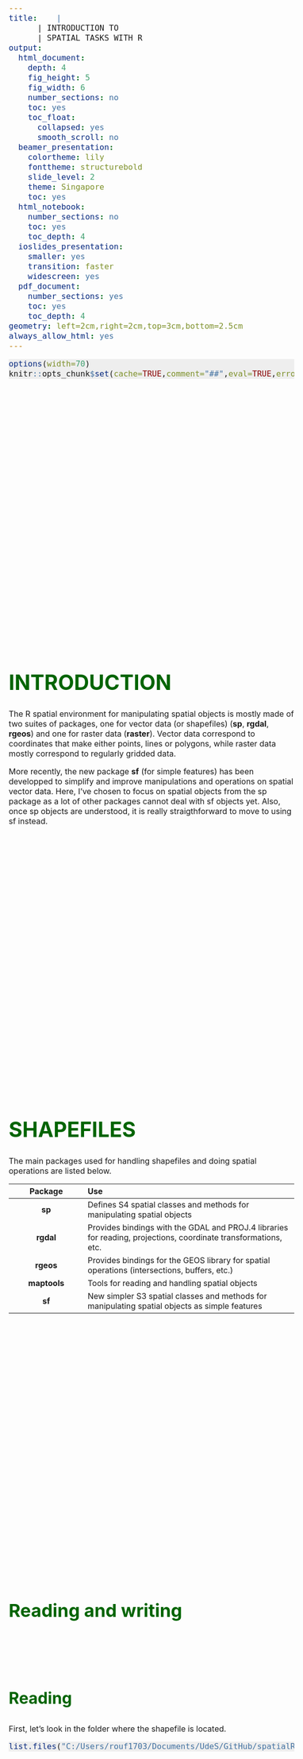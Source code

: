 ```yaml
---
title:    |  
      | INTRODUCTION TO    
      | SPATIAL TASKS WITH R
output:
  html_document:
    depth: 4
    fig_height: 5
    fig_width: 6
    number_sections: no
    toc: yes
    toc_float:
      collapsed: yes
      smooth_scroll: no
  beamer_presentation:
    colortheme: lily
    fonttheme: structurebold
    slide_level: 2
    theme: Singapore
    toc: yes
  html_notebook:
    number_sections: no
    toc: yes
    toc_depth: 4
  ioslides_presentation:
    smaller: yes
    transition: faster
    widescreen: yes
  pdf_document:
    number_sections: yes
    toc: yes
    toc_depth: 4
geometry: left=2cm,right=2cm,top=3cm,bottom=2.5cm
always_allow_html: yes
---
```


<!-- <script> -->
   <!-- $(document).ready(function() { -->
     <!-- $head = $('#header'); -->
     <!-- $head.prepend('<img src=\"cef.gif\" style=\"float: right;width: 75px;\"/>') -->
   <!-- }); -->
<!-- </script> -->


<script>
    $(document).ready(function() {
      $items = $('div#TOC li');
      $items.each(function(idx) {
        num_ul = $(this).parentsUntil('#TOC').length;
        $(this).css({'text-indent': num_ul * 20, 'padding-left': 0});
      });

    });
</script>


<style>

pre.r {
    background-color: #EEEEEE!important;
    border-color: #EEEEEE!important;
    font-size: 12pt;
}

pre code {
  font-size: 12pt;
}

body {
  font-size: 12pt;
}

.main-container {
    max-width: 1300px !important;
}

#TOC {
  font-size: 11pt;
  border-color: white;
}

.list-group-item.active:focus{
    z-index: 2;
    color: darkgreen;
    background-color: #EEEEEE;
    border-color: red;
    font-weight: bolder;
    font-color: red;
}

.list-group-item.active:hover {
    z-index: 2;
    color: darkgreen;
    background-color: #EEEEEE;
    border-color: red;
    font-weight: bolder;
    font-color: red;
}

.list-group-item.active{
    z-index: 2;
    color: darkgreen;
    background-color: #EEEEEE;
    border-color: red;
    font-weight: bolder;
    font-color: red;
}

h1.title {
  margin-top: 90px;
  font-size: 42px;
  color: DarkGreen;
  font-weight: bold;
}
h1 {
  padding-top: 90px;
  font-size: 42px;
  color: DarkGreen;
  font-weight: bold;
}
h2 {
  padding-top: 90px;
  font-size: 36px;
  color: DarkGreen;
  font-weight: bold;
}

h3 {
  padding-top: 90px;
  font-size: 32px;
  color: DarkGreen;
  font-weight: bold;
}
h4 {
  font-size: 28px;
  color: DarkGreen;
  font-weight: bold;
}
h5 {
  font-size: 26px;
  color: DarkGreen;
  font-weight: bold;
}

</style>


```r
options(width=70)
knitr::opts_chunk$set(cache=TRUE,comment="##",eval=TRUE,error=TRUE,echo=TRUE,message=FALSE,warning=FALSE,tidy=TRUE,size="LARGE",fig.align="center",out.width="100%")

```

<br><br><br><br><br><br><br><br><br><br><br><br><br><br><br><br><br><br><br><br><br>

# INTRODUCTION

The R spatial environment for manipulating spatial objects is mostly made of two suites of packages, one for vector data (or shapefiles) (**sp**, **rgdal**, **rgeos**) and one for raster data (**raster**). Vector data correspond to coordinates that make either points, lines or polygons, while raster data mostly correspond to regularly gridded data.

More recently, the new package **sf** (for simple features) has been developped to simplify and improve manipulations and operations on spatial vector data. Here, I've chosen to focus on spatial objects from the sp package as a lot of other packages cannot deal with sf objects yet. Also, once sp objects are understood, it is really straigthforward to move to using sf instead.

<br><br><br><br><br><br><br><br><br><br><br><br><br><br><br><br><br><br><br><br><br>

# SHAPEFILES

The main packages used for handling shapefiles and doing spatial operations are listed below.

| Package | Use |
| :-------------:|:----------------------------------------|
| **sp** | Defines S4 spatial classes and methods for manipulating spatial objects |
| **rgdal** | Provides bindings with the GDAL and PROJ.4 libraries for reading, projections, coordinate transformations, etc. |
| **rgeos** | Provides bindings for the GEOS library for spatial operations (intersections, buffers, etc.) | 
| **maptools** | Tools for reading and handling spatial objects | 
| **sf** | New simpler S3 spatial classes and methods for manipulating spatial objects as simple features |

<br><br><br><br><br><br><br><br><br><br><br><br><br><br><br><br><br><br><br><br><br>


## Reading and writing

### Reading

First, let's look in the folder where the shapefile is located.

```r

list.files("C:/Users/rouf1703/Documents/UdeS/GitHub/spatialR/data")

```

<br><br><br><br><br><br><br><br><br><br><br><br><br><br><br><br><br><br><br><br><br>

Reading shapefiles is done with the function `readOGR` from the `rgdal` package. 

```r

library(sp)
library(rgdal)
roads<-readOGR(dsn="C:/Users/rouf1703/Documents/UdeS/GitHub/spatialR/data",layer="carreteras",encoding="UTF-8")
class(roads)

```

<br><br><br><br><br><br><br><br><br><br><br><br><br><br><br><br><br><br><br><br><br>

This object can be simply plotted with the function `plot` which has a method for spatial objects.
```r

plot(roads,col=gray(0.75),lwd=4, axes=TRUE)

```

<br><br><br><br><br><br><br><br><br><br><br><br><br><br><br><br><br><br><br><br><br>

### Writing


```r

writeOGR(roads,dsn="C:/Users/rouf1703/Documents/UdeS/GitHub/spatialR/data",layer="test",driver="ESRI Shapefile",overwrite=TRUE)
list.files("C:/Users/God/Documents/ML")

```

<br><br><br><br><br><br><br><br><br><br><br><br><br><br><br><br><br><br><br><br><br>

## Building shapefiles

### From a `data.frame`

<!-- Let's load some data that contains locations of Jaguars attacks in the Kalakmul reserve in Mexico. Interviews were done with farmers about whether attacks from jaguars (or cougars) happened with their cattle.  -->


```r

cat<-read.table("C:/Users/rouf1703/Documents/UdeS/GitHub/spatialR/data/cat.txt",header=TRUE,stringsAsFactors=FALSE)
head(cat)

```

This is a simple `data.frame` with X and Y columns representing longitudes and latitudes. 

<br><br><br><br><br><br><br><br><br><br><br><br><br><br><br><br><br><br><br><br><br>

To transform this `data.frame` to a spatial object, we just have to do this:

```r

library(sp)
coordinates(cat)<-~X+Y
class(cat)

```

<br><br><br><br><br><br><br><br><br><br><br><br><br><br><br><br><br><br><br><br><br>

The object returned is now a `SpatialPointsDataFrame`.

```r

library(scales) # to use the alpha function for adding transparency

plot(cat,col=alpha(ifelse(cat$Attack==0,"blue","red"),0.4),pch=16,cex=1.5,axes=TRUE)

```

<br><br><br><br><br><br><br><br><br><br><br><br><br><br><br><br><br><br><br><br><br>

### From scratch

Shapefiles can also be built from scratch and turned to a spatial object with the `SpatialPointsDataFrame` function.

```r

set.seed(123)
n<-10
x1<-rnorm(n,0,1)
y1<-rnorm(n,0,1)
id<-1:n
x<-SpatialPointsDataFrame(cbind(x1,y1),data=data.frame(id))
head(x)
plot(x,axes=TRUE)

```

<br><br><br><br><br><br><br><br><br><br><br><br><br><br><br><br><br><br><br><br><br>

Creating a shapefile of polygons is slightly more complex and requires a couple more steps. 

We will first show the use of pipes ( `%>%` )from the **magrittr** package to make this easier. Pipes are used to apply a series of operations on an object. The first argument of a function in a pipe sequence is by default the result of the previous operation. It is meant to increase the readability of code.

```r

library(magrittr)

temp<-1:10
sum(rep(mean(temp),50))

temp %>% 
  mean %>% 
  rep(50) %>% 
  sum

```

<br><br><br><br><br><br><br><br><br><br><br><br><br><br><br><br><br><br><br><br><br>

To create a polygon, we need to have a matrix of points and in wich the first point is the same as the last to close the polygon.
```r

m <- rbind(c(1, 1), c(1, 2), c(2, 2), c(3, 2), c(2, 1))
m <- rbind(m, m[1, ])

```

Then we can use pipes to go through the series of steps to build a `SpatialPolygons`. Type `?SpatialPolygons` to better understand the hierarchical structure of polygons.
```r

z <- m %>% 
       Polygon %>% 
       list %>% 
       Polygons(ID = 1) %>% 
       list %>% 
       SpatialPolygons

plot(z,axes=TRUE)

```

<br><br><br><br><br><br><br><br><br><br><br><br><br><br><br><br><br><br><br><br><br>

## Structure of spatial objects

<!-- Spatial objects from the sp package are made with S4 classes. S4 classes are formal classes that can be tricky and hard to understand. Here, I won't go into the details of how S4 classes work, but I will describe the structure of spatial objects. -->

### The `Spatial` class with `sp`

```r
library(sp)
getClass("Spatial")

```

<br><br><br><br><br><br><br><br><br><br><br><br><br><br><br><br><br><br><br><br><br><br>

### Access slots with @

The function names and the `$` applied on a spatial object behave the same way as on a `data.frame`, while the `@` operator allows to extract objects stored in the slots of the object. Different methods are also available to extract different information from spatial objects such bounding boxes (`bbox`), centroid coordinates (`coordinates`), etc. Type `?Spatial` to learn more about them.

Names of the columns in the `data.frame` of attributes.
```r
names(x)
```

<br><br><br><br><br><br><br><br><br><br><br><br><br><br><br><br><br><br><br><br><br><br>

Names of the different slots composing the object.
```r
slotNames(x)
```

Look at the attribute table.
```r
head(cat@data)
```

<br><br><br><br><br><br><br><br><br><br><br><br><br><br><br><br><br><br><br><br><br><br>

Extract coordinates.
```r
head(cat@coords)
```

<br><br><br><br><br><br><br><br><br><br><br><br><br><br><br><br><br><br><br><br><br><br>

Slot containing the bounding box.
```r
cat@bbox
```

<br><br><br><br><br><br><br><br><br><br><br><br><br><br><br><br><br><br><br><br><br><br>

Columns of the attribute table can be extracted just like in a `data.frame`.
```r
cat$Attack
```

<!-- Extractions of elements in spatial objects stored in slots are made either by accessing them using slots (with `@` instead of `$` which access columns in the `data.frame` attribute table stored in `@data`) or more easily with extractor function such as `bbox`, `proj4string` or `coordinates`. -->

<br><br><br><br><br><br><br><br><br><br><br><br><br><br><br><br><br><br><br><br><br>

## Spatial operations

Most spatial operations are done using the package `rgeos`. One of the requirement of functions in rgeos is that objects **need to be projected**. When objects are really large, some operations may start to take a long time (e.g. intersections with `gIntersection`).

<br><br><br><br><br><br><br><br><br><br><br><br><br><br><br><br><br><br><br><br><br>

### Cut or delimit

Here are some common operations that can be done on points (but also on lines or on polygons).

```r
library(rgeos)

op<-c("gCentroid","gEnvelope","gConvexHull","gBuffer","gDelaunayTriangulation")
par(mfrow=c(2,3),mar=c(0,0,3,0))
for(i in seq_along(op)){
  plot(x,main=op[i],xlim=c(-2,2),ylim=c(-3,3))
  plot(get(op[i])(x),col=gray(0.5,0.5),add=TRUE,pch=16,cex=3)
}

```

<br><br><br><br><br><br><br><br><br><br><br><br><br><br><br><br><br><br><br><br><br>

Here are some common operations that are done on polygons.

```r

x1<-gBuffer(x[1,],width=1)
x2<-gBuffer(x[2,],width=1)

op<-c("gIntersection","gDifference","gSymdifference","gUnion")
par(mfrow=c(2,2),mar=c(0,0,3,0))
for(i in seq_along(op)){
  plot(x1,main=op[i],xlim=c(-2,2),ylim=c(-3,3))
  plot(x2,add=TRUE)
  plot(get(op[i])(x1,x2),add=TRUE,col="red")
}

```

<br><br><br><br><br><br><br><br><br><br><br><br><br><br><br><br><br><br><br><br><br>

### Measure distances

```r

cx<-gCentroid(x)
plot(x,axes=TRUE)
plot(cx,add=TRUE,col="red",lwd=3)
text(x,label=round(gDistance(x,cx,byid=TRUE),2),adj=c(0,1.3),cex=0.8)

```

<br><br><br><br><br><br><br><br><br><br><br><br><br><br><br><br><br><br><br><br><br>

### Measure areas

```r

ch<-gDelaunayTriangulation(x)
area<-gArea(ch,byid=TRUE)
plot(ch,axes=TRUE)
polygonsLabel(ch,labels=round(area,2),cex=0.4,gridpoints=1000)

```

<br><br><br><br><br><br><br><br><br><br><br><br><br><br><br><br><br><br><br><br><br>

### Sample

Sample points in polygons in different ways using the `spsample` function.

```r

set.seed(12345)

n<-50
type<-c("random","stratified","regular","hexagonal")
par(mfrow=c(2,2),mar=c(0,0,2,0))
for(i in seq_along(type)){
  s<-spsample(z,n,type=type[i])  
  plot(z,main=type[i],font=2)
  plot(s,pch=1,add=TRUE)
}

```

<br><br><br><br><br><br><br><br><br><br><br><br><br><br><br><br><br><br><br><br><br>

Random points can also be distributed within random polygons
```r

set.seed(12345)

N<-10 # number of random polygons
n<-5 # number of random points within each polygons

plot(z)
s1<-gBuffer(spsample(z,N,type="random"),byid=TRUE,width=0.1)
plot(s1,add=TRUE)
s2<-sapply(s1@polygons,spsample,n=n,type="random")
s2<-do.call("rbind",s2)
plot(s2,add=TRUE)

```

<br><br><br><br><br><br><br><br><br><br><br><br><br><br><br><br><br><br><br><br><br>

### Overlay

Here we combine an over with intersections, lengths, buffers, etc.

```r
library(scales)
library(TeachingDemos)
b<-gEnvelope(roads)
set.seed(1234)
s<-spsample(b,n=10,type="random")
buffs<-gBuffer(s,width=10000,byid=TRUE)
plot(b)
plot(roads,add=TRUE,col=gray(0.7))
plot(s,add=TRUE)
plot(buffs,add=TRUE,border=NA,col=gray(0,0.1))
```

<br><br><br><br><br><br><br><br><br><br><br><br><br><br><br><br><br><br><br><br><br>

Let's determine which buffer touch any road.

```r
<<over>>
o<-over(buffs,roads)
plot(buffs[apply(o,1,function(i){!all(is.na(i))}),],col=alpha("darkgreen",0.3),border=NA,lwd=2,add=TRUE)
```

<br><br><br><br><br><br><br><br><br><br><br><br><br><br><br><br><br><br><br><br><br>

Extract sections of road that intersect with a buffer.

```r
<<over2>>
int<-gIntersection(buffs,roads,byid=TRUE)
plot(int,col="red",lwd=4,add=TRUE)
```

<br><br><br><br><br><br><br><br><br><br><br><br><br><br><br><br><br><br><br><br><br>

Finally, calculate the total lengths of roads inside every buffer.

```r
<<over3>>
o<-over(buffs,int,returnList=TRUE)
dist<-sapply(o,function(i){
  sum(gLength(int[i],byid=TRUE))  
})
shadowtext(coordinates(buffs),labels=round(dist/1000,1),col="black",bg="white",adj=c(-1,-2))
```

<br><br><br><br><br><br><br><br><br><br><br><br><br><br><br><br><br><br><br><br><br>

### Simplify things

```r

n<-50
x<-rnorm(n)
y<-rnorm(n)
poly<-gBuffer(SpatialPoints(cbind(x,y)),width=0.5)
plot(poly)
plot(gSimplify(poly,tol=0.6,topologyPreserve=TRUE),border="red",add=TRUE)

```

<br><br><br><br><br><br><br><br><br><br><br><br><br><br><br><br><br><br><br><br><br>

```r

library(rgbif)

p<-occ_search(scientificName="Phragmites australis",limit=3000,hasCoordinate=TRUE,country="CA")
p<-data.frame(p$data)
p$stateProvince<-as.factor(p$stateProvince)
coordinates(p)<-~decimalLongitude+decimalLatitude
class(p)
plot(p,axes=TRUE)

```

<!-- ### Rotate or MST -->

<!-- ## Plotting -->

<!-- ### plot -->

```r

par(mar=c(0,0,0,0))
plot(ch,border="red",col="blue",lwd=10)

```

<!-- ### spplot -->

<!-- Do an spplot on something -->
```r



```

# PROJECTIONS

As always, when playing with spatial data, one needs to be aware of projections. Assigning and transforming projections in R is not too difficult. It is mostly done with the `proj4string` and `spTransform` functions from **rgdal** package. 

```r

library(rgbif)

x<-occ_search(scientificName="Phragmites australis",limit=3000,hasCoordinate=TRUE,country="CA")
x<-as.data.frame(x$data)
coordinates(x)<-~decimalLongitude+decimalLatitude
plot(x)

```


<br><br><br><br><br><br><br><br><br><br><br><br><br><br><br><br><br><br><br><br><br><br>

## Assign a projection

```r

proj4string(x)
proj4string(x)<-CRS("+proj=longlat +datum=WGS84 +ellps=WGS84")
proj4string(x)

```

<br><br><br><br><br><br><br><br><br><br><br><br><br><br><br><br><br><br><br><br><br><br>

## Change a projection

```r

#canada<-readOGR("C:/Users/rouf1703/Documents/UdeS/Formation/Canada",layer="Canada")
library(raster)

canada<-getData('GADM', country='CAN', level=1)
proj4string(canada)

crs<-c("+proj=longlat +datum=WGS84 +ellps=WGS84",
       "+proj=utm +zone=18 +datum=NAD83 +units=m +no_defs +ellps=GRS80 +towgs84=0,0,0",
       "+proj=utm +zone=10 +datum=NAD83 +units=m +no_defs +ellps=GRS80 +towgs84=0,0,0",
       "+proj=laea +lat_0=34 +lon_0=-10 +ellps=GRS80")

par(mfrow=c(2,2),mar=c(2,3,2,0))

for(i in 1:length(crs)){
  canada2<-spTransform(canada,CRS(crs[i]))
  x2<-spTransform(x,CRS(crs[i]))
  plot(canada2,axes=TRUE,main=crs[i],cex.main=0.7)
  plot(x2,add=TRUE) 
  
}


```


<br><br><br><br><br><br><br><br><br><br><br><br><br><br><br><br><br><br><br><br><br><br>

## Projections and EPSG

Projections can also be given with their epsg number. More info on projections can be found here [epsg.io](http://epsg.io/) where a description of the different epsg is available.

```r

x<-spTransform(x,CRS("+init=epsg:4326"))
proj4string(x)

```

All functions from package rgeos require that spatial objects are projected. Otherwise, functions do not work or assume that calculations are done on cartesian coordinates and return a warning message.  

<br><br><br><br><br><br><br><br><br><br><br><br><br><br><br><br><br><br><br><br><br><br>

# -- EXERCICE 1

Generate a set of 50 200km random buffers across Canada and measure the level of overlap between these buffers.

```r

can<-raster::getData('GADM',country='CAN',level=1)

```

<br><br><br><br><br><br><br><br><br><br><br><br><br><br><br><br><br><br><br><br><br><br>

## SOLUTION

```r

# first set seed
set.seed(123)

# get shapefile for Canada
can<-raster::getData('GADM',country='CAN',level=1)
can<-spTransform(can,CRS("+proj=laea +lat_0=60 +lon_0=-100 +ellps=GRS80"))
plot(can,border=gray(0.25))

# throw random points
n<-50
p<-spsample(can,n,type="random")

# get buffers
b<-gBuffer(p,width=200*1000,byid=TRUE)
b<-SpatialPolygonsDataFrame(b,data.frame(id=1:n))
plot(b,add=TRUE)
text(coordinates(b),label=b$id)

# build a data.frame to store values
e<-expand.grid(b$id,b$id)

# compute the percent of overlap between each pair
o<-sapply(1:nrow(e),function(i){
  x1<-b[b$id==e[i,1],]
  x2<-b[b$id==e[i,2],]
  g<-gIntersection(x1,x2)
  if(is.null(g)){
    0
  }else{
    gArea(g)/gArea(x1)
  }
  #  
})
e$o<-o

# plot results
plot(e[,1],e[,2],cex=2*e$o,xlab="id 1",ylab="id 2")

```

<br><br><br><br><br><br><br><br><br><br><br><br><br><br><br><br><br><br><br><br><br><br>

# RASTERS

## What is a raster?

A raster is a regular grid of pixel with values. Here is an example of building a simple raster with random values.
```r
library(raster)

n<-200
r<-raster(nrow=n,ncol=n,ext=extent(canada))
r<-setValues(r,runif(n^2))
proj4string(r)<-proj4string(canada)
ncell(r)
plot(r)
plot(canada,add=TRUE)

```

<br><br><br><br><br><br><br><br><br><br><br><br><br><br><br><br><br><br><br><br><br><br>

Here is an example of building a raster where each pixel value is determined by the number of points in each cell.
```r

x<-occ_search(scientificName="Catharus bicknelli",limit=5000,hasCoordinate=TRUE,country="CA")
x<-as.data.frame(x$data)
coordinates(x)<-~decimalLongitude+decimalLatitude
proj4string(x)<-CRS("+init=epsg:4326")
x<-spTransform(x,CRS(proj4string(r)))

r<-rasterize(x,r,field=1,fun="count",background=0)

r<-crop(r,extent(x)) # crop the raster to the extrent of the data
r[r==0]<-NA # do not show empty cells to better visualize abundance of records

plot(canada,col="white",border=gray(0.7),xlim=unname(bbox(x)[1,]),ylim=unname(bbox(x)[2,]),bg=gray(0.7),axes=TRUE)
plot(r,col=rev(heat.colors(100)),add=TRUE)
box()


```

<br><br><br><br><br><br><br><br><br><br><br><br><br><br><br><br><br><br><br><br><br><br>

<!-- ## Raster formats -->

<!-- Rasters can be held in memory or on disk when they are too big. -->

<br><br><br><br><br><br><br><br><br><br><br><br><br><br><br><br><br><br><br><br><br><br>

## Read, write, merge, crop

```r

r1<-raster("C:/Users/rouf1703/Documents/UdeS/GitHub/spatialR/data/cdem_dem_021E.tif")
r2<-raster("C:/Users/rouf1703/Documents/UdeS/GitHub/spatialR/data/cdem_dem_031H.tif")

par(mfrow=1:2)
plot(r1)
plot(r2)

```

<br><br><br><br><br><br><br><br><br><br><br><br><br><br><br><br><br><br><br><br><br><br>

Rasters can be aggregated and merged.
```r

ncell(r1)

r1<-aggregate(r1,10)
r2<-aggregate(r2,10)

ncell(r1)

r<-merge(r1,r2)
plot(r)

```

<br><br><br><br><br><br><br><br><br><br><br><br><br><br><br><br><br><br><br><br><br><br>

Rasters can be cropped with a specific region using the `extent` argument.
```r

e <- extent(-72.75, -70.25, 45, 46)
r <- crop(r, e)
plot(r)

```

<br><br><br><br><br><br><br><br><br><br><br><br><br><br><br><br><br><br><br><br><br><br>

## Layers, Stacks and Bricks

Rasters can have a single layers (`RasterLayer`) or multiple layers (`RasterStack`, `RasterBrick`)

```r

r

```

```r

temp<-raster::getData('worldclim',var='tmean',res=10)
temp
plot(temp)

```


```r

temp<-brick(temp)
temp<-stack(temp)

```


<br><br><br><br><br><br><br><br><br><br><br><br><br><br><br><br><br><br><br><br><br><br>

## Raster operations

### Extract

```r

e<-extract(r,x)
hist(e,xlab="Altitude",main="")

```

<br><br><br><br><br><br><br><br><br><br><br><br><br><br><br><br><br><br><br><br><br><br>

#### Speeding things up with `velox`

```r
library(velox)
library(microbenchmark)

rv<-velox(r)

buff<-gBuffer(x,byid=TRUE,width=0.05)
plot(r)
plot(buff,add=TRUE)

system.time(extract(r,buff,fun=mean))
system.time(rv$extract(buff,fun=mean))

```

<br><br><br><br><br><br><br><br><br><br><br><br><br><br><br><br><br><br><br><br><br><br>

### Reclassify

```r

mn<-c(0,100,200,400,600,800)
mx<-c(100,200,400,600,800,1200)
mat<-cbind(mn,mx,lab=mx)
mat
rc<-reclassify(r,mat)
plot(rc,col=terrain.colors(nrow(mat)))

```

<br><br><br><br><br><br><br><br><br><br><br><br><br><br><br><br><br><br><br><br><br><br>

### Build a rasters from distances

Measure distances from roads and store the values in a raster.

```r

library(RColorBrewer)
library(FRutils)

roads2<-spTransform(roads,CRS("+proj=utm +zone=18 +datum=NAD83 +units=m +no_defs +ellps=GRS80 +towgs84=0,0,0"))
rast<-raster(ncol=200,nrow=200,ext=extent(roads2))
rast_centroids<-xyFromCell(rast,1:ncell(rast),spatial=TRUE)
g<-gDistance(rast_centroids,gLineMerge(roads2),byid=TRUE)

class(g)
dim(g)

rast<-setValues(rast,g[1,])
val<-pretty(seq(min(minValue(rast)),max(maxValue(rast)),length.out=100),10)

lab<-list(at=val,labels=val)
plot(rast,col=colo.scale(1:99,rev(brewer.pal(9,"YlOrRd"))),breaks=99,axis.args=lab)
plot(roads2,add=TRUE)

```

<br><br><br><br><br><br><br><br><br><br><br><br><br><br><br><br><br><br><br><br><br><br>

### Rasterize

An example on using rasterize to compute the length of roads within each pixel of a raster.

```r

test<-rasterize(roads2,aggregate(rast,10),fun="length")
plot(test)
plot(roads2,add=TRUE)

```

<br><br><br><br><br><br><br><br><br><br><br><br><br><br><br><br><br><br><br><br><br><br>

### Random walk

An example of extracting the distance to a road for each location of a random walk

```r

set.seed(123)

n<-1000
e<-extent(rast)

x<-c(extent(rast)[1])+cumsum(rnorm(n,0,2000)+500)
y<-c(extent(rast)[3])+cumsum(rnorm(n,0,2000)+500)

l<-Line(cbind(x,y)) %>% 
  list %>% 
  Lines(ID = 1) %>% 
  list %>% 
  SpatialLines

plot(rast,col=colo.scale(1:99,rev(brewer.pal(9,"YlOrRd"))),breaks=99,axis.args=lab)
plot(roads2,add=TRUE)
plot(l,add=TRUE,col="blue",lwd=2)

e<-extract(rast,l)

hist(e[[1]])


```

<br><br><br><br><br><br><br><br><br><br><br><br><br><br><br><br><br><br><br><br><br><br>

### Contours

Convert rasters values to contours in a SpatialLines object.

```r

con<-rasterToContour(rast)
con
plot(rast)
plot(con,add=TRUE)

```

### Rasterizing a polygon

```r

pr<-rasterize(buff,r)
pr
plot(pr)

```

<br><br><br><br><br><br><br><br><br><br><br><br><br><br><br><br><br><br><br><br><br><br>

### Polygonizing a raster

```r

pr<-rasterToPolygons(r,fun=function(x){x>700},dissolve=TRUE)
plot(r)
plot(pr,col="red",border=NA,add=TRUE)

```

<br><br><br><br><br><br><br><br><br><br><br><br><br><br><br><br><br><br><br><br><br><br>

<!-- ## Plotting with `rasterVis` -->

<!-- ## `SpatialGrids` and `SpatialPixels` -->

<!-- ## Grids -->

<!-- ## Pixels -->

# -- EXERCICE 2

Get data for *Trillium cernuum* using package `rgbif` and calculate the mean annual temperature and annual precipitation in the species range. [Bioclimatic variables](http://worldclim.org/bioclim) are described in the WorldClim pages.

Here is how to download the data.
```r

# download temperature data
r<-raster::getData('worldclim',var='bio',res=2.5,lon=-70,lat=65)

# download records
x<-occ_search(scientificName="Trillium erectum",limit=1000,hasCoordinate=TRUE,country="CA")

# the object returned is a gbif object and we need to extract the tibble in the data element and turn it into a data.frame x
x<-as.data.frame(x$data)

```

<br><br><br><br><br><br><br><br><br><br><br><br><br><br><br><br><br><br><br><br><br><br>

## SOLUTION

```r

# dowload climatic data
r<-raster::getData('worldclim',var='bio',res=10)
r<-subset(r,c(1,12))
names(r)<-c("temp","prec")

# download Trillium data
x<-occ_search(scientificName="Trillium cernuum",limit=1000,hasCoordinate=TRUE,country="CA")

# get the records in a spatial object
x<-as.data.frame(x$data)
coordinates(x)<-~decimalLongitude+decimalLatitude

# use the same projection for both object
proj4string(x)<-CRS("+init=epsg:4326")
x<-spTransform(x,CRS(proj4string(r)))

# reduce raster size to the bounding box of the records
r<-crop(r,extent(x))

# get convex hull of distribution
a<-gConvexHull(x)

# check data
par(mfrow=c(2,1),mar=c(2,3,1,3))
plot(r[[1]])
plot(x,add=TRUE)
plot(a,add=TRUE)
plot(r[[2]])
plot(x,add=TRUE)
plot(a,add=TRUE)

# extract values within the range of the species
e<-extract(r,a)

# check distribution of values for mean annual temperature and precipitation
par(mfrow=c(1,2))
hist(e[[1]][,1]/10,xlab="")
hist(e[[1]][,2],xlab="")

```


# MAPPING

## STATIC

### `plot`

```r

data(meuse)
coordinates(meuse)<-~x+y
proj4string(meuse) <- CRS("+init=epsg:28992")
head(meuse)
plot(meuse)

```

### `spplot`

```r

spplot(meuse,z=c("cadmium","copper","lead","zinc"))

```

### `levelplot`

```r

library(rasterVis)

r<-raster::getData('worldclim',var='tmean',res=10)
r<-crop(r,extent(-73,-70,45,48))

levelplot(r/10,col.regions=rasterTheme()$regions$col,cuts=99)

```

<br><br><br><br><br><br><br><br><br><br><br><br><br><br><br><br><br><br><br><br><br><br>

### `ggspatial`

```r

library(ggspatial)

ggspatial(meuse)

```

<br><br><br><br><br><br><br><br><br><br><br><br><br><br><br><br><br><br><br><br><br><br>

### `OpenStreetMap`

```r
library(dismo)

test<-gmap(meuse,type="roadmap",filename="map.gmap",scale=2)
p<-spTransform(meuse,CRS(proj4string(test)))
test<-crop(test,p)
plot(test)
plot(p,add=TRUE)

```

<br><br><br><br><br><br><br><br><br><br><br><br><br><br><br><br><br><br><br><br><br><br>

### `ggmap`

```r
library(ggmap)

test<-gmap("Sherbrooke",type="satellite",scale=2,zoom=13,rgb=FALSE)
plot(test)

qmap("Sherbrooke",zoom=14,maptype="satellite")

```

<br><br><br><br><br><br><br><br><br><br><br><br><br><br><br><br><br><br><br><br><br><br>

## INTERACTIVE

### Drawing polygons

select, drawPoly from package raster to interactively select elements

```r

plot(x)
#pol<-drawPoly()
#plot(pol,add=TRUE,col="red")


```

<br><br><br><br><br><br><br><br><br><br><br><br><br><br><br><br><br><br><br><br><br><br>



### `leaflet`

Here present leaflet and leafletExtras

```r

library(leaflet)
library(leaflet.extras)

leaflet(cat) %>% 
  addTiles() %>%
  addCircleMarkers(data = cat, group = 'cat') %>%
  addDrawToolbar(targetGroup = 'cat', editOptions = editToolbarOptions(selectedPathOptions = selectedPathOptions())) %>%
  addLayersControl(overlayGroups = c('cat'),options =layersControlOptions(collapsed=FALSE)) %>%
  addMeasurePathToolbar(options =measurePathOptions(imperial = TRUE,minPixelDistance = 100,showDistances = FALSE))


```

<br><br><br><br><br><br><br><br><br><br><br><br><br><br><br><br><br><br><br><br><br><br>

### `tmap` 

```r

cat$attack<-as.factor(cat$Attack)

library(tmap)

tmap_mode("view")

tm_shape(roads)+
  tm_lines()+
  tm_shape(cat)+
  tm_dots("attack")+
  tm_layout(basemaps=c("Esri.WorldImagery","Esri.WorldShadedRelief","Esri.NatGeoWorldMap"))

```



<br><br><br><br><br><br><br><br><br><br><br><br><br><br><br><br><br><br><br><br><br><br>

### `mapedit`

Here is a test with using [mapedit](http://r-spatial.org/r/2017/06/09/mapedit_0-2-0.html) functionality.

```r

library(mapview)
library(mapedit)

x <- mapview() %>% editMap()
plot(x)
#x <- as(x[[1]],"Spatial")
plot(x)

```

<br><br><br><br><br><br><br><br><br><br><br><br><br><br><br><br><br><br><br><br><br><br>

<!-- # -- EXERCICE 3  -->

<!-- Generate random home ranges in a region and measure percent overlap between them. -->

<!-- ## SOLUTION  -->

```r



```
# MORE POSSIBILITIES

The main book for learning to use R for spatial data is probably [Applied Spatial Data Analysis with R](http://www.asdar-book.org/) by Bivand et al. (2013)

| Package | Use |
| :-------------:|:----------------------------------------|
| **spatstat** | Huge package mainly for analysing spatial point patterns | 
| **adehabitat** | A collection of packages for studying habitat selection |
| **gstat** | Variograms, geostatistics, kriging, etc. | 
| **SDMTools** | Tools for Species Distribution Modeling | 
| **spdep** | Tools for studying spatial dependence |

<br><br><br><br><br><br><br><br><br><br><br><br><br><br><br><br><br><br><br><br><br><br>

## Spatial Task View

The [Spatial Task View]() on maintained on CRAN is worth a visit if you are searching for more possibilities.

## rspatial.org

A good online reference for doing spatial analyses with R is [rspatial.org](rspatial.org) which provides lots of examples on diferent types of analyses.

<!--![rspatial.org](C:/Users/rouf1703/Documents/UdeS/GitHub/spatialR/rspatial.png)--> 

<br><br><br><br><br><br><br><br><br><br><br><br><br><br><br><br><br><br><br><br><br><br>

## Special packages

### Landscape metrics with `SDMTools` or `spatialEco`

```r

library(SDMTools)
library(spatialEco)


r <- raster(nrows=200, ncols=200, xmn=0, xmx=100, ymn=0, ymx=100)

x<-runif(100,0,100)
y<-runif(100,0,100)

h<-gUnaryUnion(gEnvelope(gBuffer(SpatialPoints(cbind(x,y)),width=rpois(length(x),4),byid=TRUE),byid=TRUE))

r<-rasterize(h,r)

plot(r,col="green4")

x <- sampleRandom(r,1, na.rm = TRUE, sp = TRUE)
pol<-SpatialPolygonsDataFrame(gBuffer(x,width=20),data.frame(id=1),match.ID=FALSE)

a<-land.metrics(x=pol,y=r,metrics = c(2:38))

plot(pol,add=TRUE)
#plot(rasterToPolygons(r),add=TRUE)
plot(x,add=TRUE)

Scalebar(x=90,y=3,distance=20,unit='m',scale=1)

a
```

<!-- ### Spatial statistics with `spatstat` -->

<!-- ### Spatial dependence with `spdep` -->

<!-- Show an example of computing Moran's I on a SpatialPolygons of ecodistricts. -->

<!-- ### Kriging with `gstat` -->

<!-- library(gstat) -->

<!-- v <- variogram(elev~1,data=eco2,cutoff=2500000,width=10000) # calculates sample variogram values  -->
<!-- plot(v) -->
<!-- vfit <- fit.variogram(v, model=vgm("Sph")) # fit model -->

<!-- plot(v,vfit) -->

<br><br><br><br><br><br><br><br><br><br><br><br><br><br><br><br><br><br><br><br><br><br>

<!-- ### kriging -->

```r

library(foreign)

url<-"http://sis.agr.gc.ca/cansis/nsdb/ecostrat/district/ecodistrict_shp.zip"
path<-getwd()
#download.file(url,destfile=paste(path,"eco.zip",sep="/"))
#unzip(paste(path,"eco.zip",sep="/"))
eco<-readOGR(paste(path,"Ecodistricts",sep="/"),"ecodistricts")
eco<-spTransform(eco,CRS("+proj=laea +lat_0=55 +lon_0=-100 +ellps=GRS80"))

eco$lon<-coordinates(eco)[,1]
eco$lat<-coordinates(eco)[,2]

#url<-"http://ftp.geogratis.gc.ca/pub/nrcan_rncan/archive/vector/ecosystems/ecodistrict/ecodist.shp.zip"
#path<-"C:/Users/rouf1703/Documents/temp"
#path<-getwd()
#download.file(url,destfile=paste(path,"eco2.zip",sep="/"))
#unzip(paste(path,"eco2.zip",sep="/"))
#eco<-readOGR(paste(path,sep="/"),"ECODIST")


#download.file("http://sis.agr.gc.ca/cansis/nsdb/ecostrat/district/dt_temp.dbf",destfile=paste(path,"dt_temp.dbf",sep="/"))
temp<-read.dbf(paste(path,"dt_temp.dbf",sep="/"))

#download.file("http://sis.agr.gc.ca/cansis/nsdb/ecostrat/district/dt_elevation.dbf",destfile=paste(path,"dt_elevation.dbf",sep="/"))
elev<-read.dbf(paste(path,"dt_elevation.dbf",sep="/"))

eco$elev<-elev$MEAN_ELEV[match(eco$ECODISTRIC,elev$DISTRICT)]
#eco$elev[eco$elev<(-50)]<-NA

eco$temp<-temp$TMEAN_ANN[match(eco$ECODISTRIC,temp$DISTRICT)]
eco$temp[eco$temp<(-50)]<-NA

eco<-eco[!is.na(eco$elev) & !is.na(eco$temp),]
# eco$temp<-sample(eco$temp)
eco2<-eco[sample(1:nrow(eco),floor(nrow(eco)/5)),]

library(gstat)

v <- variogram(elev~1,data=eco2,cutoff=2500000,width=10000) # calculates sample variogram values 
plot(v)
vfit <- fit.variogram(v, model=vgm("Sph")) # fit model

plot(v,vfit)

### kriging

r<-raster(eco,ext=extent(eco),ncol=200,nrow=200)

P<-SpatialPointsDataFrame(SpatialPoints(coordinates(r),proj4string=CRS(proj4string(eco))),data.frame(id=1:ncell(r)))
o<-as.logical(sapply(over(P,eco,returnList=TRUE),nrow))
p<-P[o,]
k<-krige(elev~1,eco2,p,model=vfit)

P$val<-rep(NA,nrow(P))
P$val[o]<-k@data[,1]

r<-setValues(r,P$val)
plot(P,col=colo.scale(P$val),pch=16)

par(mfrow=c(1,2))
plot(r,col=rev(colo.scale(1:100,rev(c("darkred","yellow","green","blue","violet")))))
plot(eco,col=colo.scale(eco$elev,c("darkred","yellow","green","blue","violet")))

par(mfrow=c(1,2),mar=c(0,0,0,0))
plot(r,col=colo.scale(1:100,c("brown","orange","lightgoldenrod","green","darkgreen")),box=FALSE)
plot(eco,col=colo.scale(eco$elev,c("brown","orange","lightgoldenrod","green","darkgreen")),border=NA)



#par(mfrow=c(1,2))
#plot(r,col=rev(colo.scale(1:100,rev(c("darkred","yellow","green","blue","violet")))))
#plot(eco,col=colo.scale(eco$elev,c("darkred","yellow","green","blue","violet")))

par(mfrow=c(1,2),mar=c(0,0,0,0))
plot(r,col=colo.scale(1:100,c("brown","orange","lightgoldenrod","green","darkgreen")),box=FALSE)
plot(eco,col=colo.scale(eco$elev,c("brown","orange","lightgoldenrod","green","darkgreen")),border=NA)

```

<!-- ### Animal movements with `adehabitat` and `trip` -->

<!-- ### Spatial Autocorrelation -->

```r

library(spdep)

#neighbours <- poly2nb(cat)


```

<!-- ### Kernel smoothing with `ks` -->

<!-- ### Great circles with `geosphere` -->

<!-- ## Extensions -->

<!-- ### RQGIS -->

<!-- ### RpostGIS -->

<!-- ### RGRASS -->

# `sf`: SIMPLE FEATURES FOR R

[Vignette 1](https://cran.r-project.org/web/packages/sf/vignettes/sf1.html)

- S3 class
- Interacts with the tidyverse and dplyr
- Easy conversion from **sp** to **sf**






